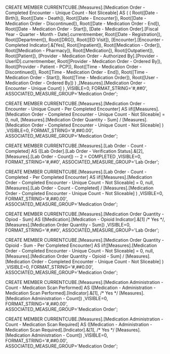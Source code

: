 

CREATE MEMBER CURRENTCUBE.[Measures].[Medication Order - Completed Encounter - Unique Count - Not Sliceable] AS 
( 
	(
		Root([Date - Birth]),
		Root([Date - Death]),
		Root([Date - Encounter]),
		Root([Date - Medication Order - Discontinued]),
		Root([Date - Medication Order - End]),
		Root([Date - Medication Order - Start]),
		[Date - Medication Order].[Fiscal Year - Quarter - Month - Date].currentmember,
		Root([Date - Registration]),
		Root([Department]),
		Root([DRG]),
		Root([ED Visit]),
		[Encounter].[Encounter - Completed Indicator].&[Yes],
		Root([Inpatient]),
		Root([Medication - Order]),
		Root([Medication - Pharmacy]),
		Root([Medication]),
		Root([Outpatient]),
		Root([Patient]),
		[Provider - Medication Order - Authorized By].[Provider - UserID].currentmember,
		Root([Provider - Medication Order - Ordered By]),
		Root([Provider - Patient - PCP]),
		Root([Time - Medication Order - Discontinued]),
		Root([Time - Medication Order - End]),
		Root([Time - Medication Order - Start]),
		Root([Time - Medication Order]),
		Root([User - Medication Order - Ordered By])
	)
	,[Measures].[Medication Order - Encounter - Unique Count]
)
,VISIBLE=0, FORMAT_STRING='#,##0', ASSOCIATED_MEASURE_GROUP='Medication Order';


CREATE MEMBER CURRENTCUBE.[Measures].[Medication Order - Encounter - Unique Count - Per Completed Encounter] AS 
iif([Measures].[Medication Order - Completed Encounter - Unique Count - Not Sliceable] = 0,
	null,
	[Measures].[Medication Order Quantity - Sum] / [Measures].[Medication Order - Completed Encounter - Unique Count - Not Sliceable]
)
,VISIBLE=0, FORMAT_STRING='#,##0.00', ASSOCIATED_MEASURE_GROUP='Medication Order';


CREATE MEMBER CURRENTCUBE.[Measures].[Lab Order - Count - Completed] AS 
([Lab Order].[Lab Order - Verification Status].&[2], [Measures].[Lab Order - Count])  -- 2 = COMPLETED
,VISIBLE=0, FORMAT_STRING='#,##0', ASSOCIATED_MEASURE_GROUP='Lab Order';


CREATE MEMBER CURRENTCUBE.[Measures].[Lab Order - Count - Completed - Per Completed Encounter] AS 
iif([Measures].[Medication Order - Completed Encounter - Unique Count - Not Sliceable] = 0,
	null,
	[Measures].[Lab Order - Count - Completed] / [Measures].[Medication Order - Completed Encounter - Unique Count - Not Sliceable]
)
,VISIBLE=0, FORMAT_STRING='#,##0.00', ASSOCIATED_MEASURE_GROUP='Medication Order';


CREATE MEMBER CURRENTCUBE.[Measures].[Medication Order Quantity - Opiod - Sum] AS 
([Medication].[Medication - Opioid Indicator].&[1] /* Yes */, [Measures].[Medication Order Quantity - Sum])
,VISIBLE=0, FORMAT_STRING='#,##0', ASSOCIATED_MEASURE_GROUP='Lab Order';


CREATE MEMBER CURRENTCUBE.[Measures].[Medication Order Quantity - Opioid - Sum - Per Completed Encounter] AS 
iif([Measures].[Medication Order - Completed Encounter - Unique Count - Not Sliceable] = 0,
	null,
	[Measures].[Medication Order Quantity - Opioid - Sum] / [Measures].[Medication Order - Completed Encounter - Unique Count - Not Sliceable]
)
,VISIBLE=0, FORMAT_STRING='#,##0.00', ASSOCIATED_MEASURE_GROUP='Medication Order';


CREATE MEMBER CURRENTCUBE.[Measures].[Medication Administration - Count - Medication Scan Performed] AS 
([Medication - Administration - Medication Scan Performed].[Indicator].&[1], /* Yes */ [Measures].[Medication Administration - Count])
,VISIBLE=0, FORMAT_STRING='#,##0.00', ASSOCIATED_MEASURE_GROUP='Medication Order';


CREATE MEMBER CURRENTCUBE.[Measures].[Medication Administration - Count - Medication Scan Required] AS 
([Medication - Administration - Medication Scan Required].[Indicator].&[1], /* Yes */ [Measures].[Medication Administration - Count])
,VISIBLE=0, FORMAT_STRING='#,##0.00', ASSOCIATED_MEASURE_GROUP='Medication Order';

